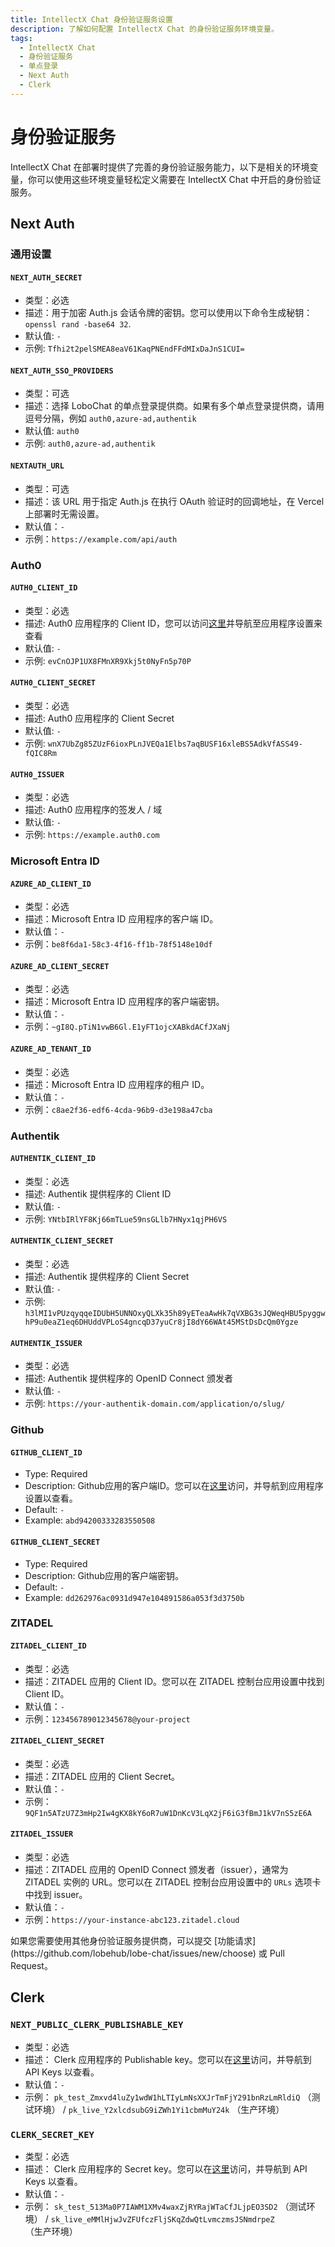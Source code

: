 ```yaml
---
title: IntellectX Chat 身份验证服务设置
description: 了解如何配置 IntellectX Chat 的身份验证服务环境变量。
tags:
  - IntellectX Chat
  - 身份验证服务
  - 单点登录
  - Next Auth
  - Clerk
---
```


# 身份验证服务

IntellectX Chat 在部署时提供了完善的身份验证服务能力，以下是相关的环境变量，你可以使用这些环境变量轻松定义需要在 IntellectX Chat 中开启的身份验证服务。

## Next Auth

### 通用设置

#### `NEXT_AUTH_SECRET`

- 类型：必选
- 描述：用于加密 Auth.js 会话令牌的密钥。您可以使用以下命令生成秘钥： `openssl rand -base64 32`.
- 默认值: `-`
- 示例: `Tfhi2t2pelSMEA8eaV61KaqPNEndFFdMIxDaJnS1CUI=`

#### `NEXT_AUTH_SSO_PROVIDERS`

- 类型：可选
- 描述：选择 LoboChat 的单点登录提供商。如果有多个单点登录提供商，请用逗号分隔，例如 `auth0,azure-ad,authentik`
- 默认值: `auth0`
- 示例: `auth0,azure-ad,authentik`

#### `NEXTAUTH_URL`

- 类型：可选
- 描述：该 URL 用于指定 Auth.js 在执行 OAuth 验证时的回调地址，在 Vercel 上部署时无需设置。
- 默认值：`-`
- 示例：`https://example.com/api/auth`

### Auth0

#### `AUTH0_CLIENT_ID`

- 类型：必选
- 描述: Auth0 应用程序的 Client ID，您可以访问[这里](https://manage.auth0.com/dashboard)并导航至应用程序设置来查看
- 默认值: `-`
- 示例: `evCnOJP1UX8FMnXR9Xkj5t0NyFn5p70P`

#### `AUTH0_CLIENT_SECRET`

- 类型：必选
- 描述: Auth0 应用程序的 Client Secret
- 默认值: `-`
- 示例: `wnX7UbZg85ZUzF6ioxPLnJVEQa1Elbs7aqBUSF16xleBS5AdkVfASS49-fQIC8Rm`

#### `AUTH0_ISSUER`

- 类型：必选
- 描述: Auth0 应用程序的签发人 / 域
- 默认值: `-`
- 示例: `https://example.auth0.com`

### Microsoft Entra ID

#### `AZURE_AD_CLIENT_ID`

- 类型：必选
- 描述：Microsoft Entra ID 应用程序的客户端 ID。
- 默认值：`-`
- 示例：`be8f6da1-58c3-4f16-ff1b-78f5148e10df`

#### `AZURE_AD_CLIENT_SECRET`

- 类型：必选
- 描述：Microsoft Entra ID 应用程序的客户端密钥。
- 默认值：`-`
- 示例：`~gI8Q.pTiN1vwB6Gl.E1yFT1ojcXABkdACfJXaNj`

#### `AZURE_AD_TENANT_ID`

- 类型：必选
- 描述：Microsoft Entra ID 应用程序的租户 ID。
- 默认值：`-`
- 示例：`c8ae2f36-edf6-4cda-96b9-d3e198a47cba`

### Authentik

#### `AUTHENTIK_CLIENT_ID`

- 类型：必选
- 描述: Authentik 提供程序的 Client ID
- 默认值: `-`
- 示例: `YNtbIRlYF8Kj66mTLue59nsGLlb7HNyx1qjPH6VS`

#### `AUTHENTIK_CLIENT_SECRET`

- 类型：必选
- 描述: Authentik 提供程序的 Client Secret
- 默认值: `-`
- 示例: `h3lMI1vPUzqyqqeIDUbH5UNNOxyQLXk35h89yETeaAwHk7qVXBG3sJQWeqHBU5pyggwhP9u0eaZ1eq6DHUddVPLoS4gncqD37yuCr8jI8dY66WAt45MStDsDcQm0Ygze`

#### `AUTHENTIK_ISSUER`

- 类型：必选
- 描述: Authentik 提供程序的 OpenID Connect 颁发者
- 默认值: `-`
- 示例: `https://your-authentik-domain.com/application/o/slug/`

### Github

#### `GITHUB_CLIENT_ID`

- Type: Required
- Description: Github应用的客户端ID。您可以在[这里](https://github.com/settings/apps)访问，并导航到应用程序设置以查看。
- Default: `-`
- Example: `abd94200333283550508`

#### `GITHUB_CLIENT_SECRET`

- Type: Required
- Description: Github应用的客户端密钥。
- Default: `-`
- Example: `dd262976ac0931d947e104891586a053f3d3750b`

### ZITADEL

#### `ZITADEL_CLIENT_ID`

- 类型：必选
- 描述：ZITADEL 应用的 Client ID。您可以在 ZITADEL 控制台应用设置中找到 Client ID。
- 默认值：`-`
- 示例：`123456789012345678@your-project`

#### `ZITADEL_CLIENT_SECRET`

- 类型：必选
- 描述：ZITADEL 应用的 Client Secret。
- 默认值：`-`
- 示例：`9QF1n5ATzU7Z3mHp2Iw4gKX8kY6oR7uW1DnKcV3LqX2jF6iG3fBmJ1kV7nS5zE6A`

#### `ZITADEL_ISSUER`

- 类型：必选
- 描述：ZITADEL 应用的 OpenID Connect 颁发者（issuer），通常为 ZITADEL 实例的 URL。您可以在 ZITADEL 控制台应用设置中的 `URLs` 选项卡中找到 issuer。
- 默认值：`-`
- 示例：`https://your-instance-abc123.zitadel.cloud`

<Callout>
  如果您需要使用其他身份验证服务提供商，可以提交
  [功能请求](https://github.com/lobehub/lobe-chat/issues/new/choose) 或 Pull Request。
</Callout>

## Clerk

### `NEXT_PUBLIC_CLERK_PUBLISHABLE_KEY`

- 类型：必选
- 描述： Clerk 应用程序的 Publishable key。您可以在[这里](https://dashboard.clerk.com)访问，并导航到 API Keys 以查看。
- 默认值：`-`
- 示例： `pk_test_Zmxvd4luZy1wdW1hLTIyLmNsXXJrTmFjY291bnRzLmRldiQ` （测试环境） / `pk_live_Y2xlcdsubG9iZWh1Yi1cbmMuY24k` （生产环境）

### `CLERK_SECRET_KEY`

- 类型：必选
- 描述： Clerk 应用程序的 Secret key。您可以在[这里](https://dashboard.clerk.com)访问，并导航到 API Keys 以查看。
- 默认值：`-`
- 示例： `sk_test_513Ma0P7IAWM1XMv4waxZjRYRajWTaCfJLjpEO3SD2` （测试环境） / `sk_live_eMMlHjwJvZFUfczFljSKqZdwQtLvmczmsJSNmdrpeZ`（生产环境）
